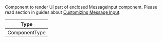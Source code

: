 Component to render UI part of enclosed MessageInput component.
Please read section in guides about [Customizing Message Input](../../../../guides/custom-message-input.mdx).

| Type          |
| ------------- |
| ComponentType |
